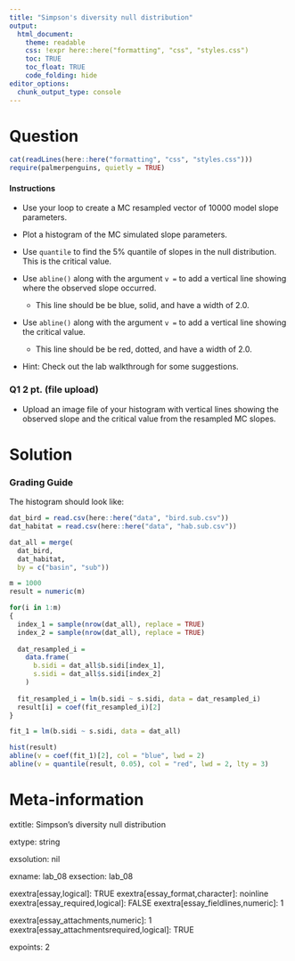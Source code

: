 ```yaml
---
title: "Simpson's diversity null distribution"
output:  
  html_document:
    theme: readable
    css: !expr here::here("formatting", "css", "styles.css")
    toc: TRUE
    toc_float: TRUE
    code_folding: hide
editor_options: 
  chunk_output_type: console
---
```


Question
========

```r

cat(readLines(here::here("formatting", "css", "styles.css")))
require(palmerpenguins, quietly = TRUE)
```

<div class="instructions">

#### Instructions

- Use your loop to create a MC resampled vector of 10000 model slope parameters.
- Plot a histogram of the MC simulated slope parameters.
- Use `quantile` to find the 5% quantile of slopes in the null distribution.  This is the critical value.

- Use `abline()` along with the argument `v = ` to add a vertical line showing where the observed slope occurred.
  - This line should be be blue, solid, and have a width of 2.0.
- Use `abline()` along with the argument `v = ` to add a vertical line showing the critical value.
  - This line should be be red, dotted, and have a width of 2.0.

</div>

<div class="hints">

- Hint: Check out the lab walkthrough for some suggestions.

</div>

<div class="questions">

### Q1 2 pt. (file upload)

- Upload an image file of your histogram with vertical lines showing the observed slope and the critical value from the resampled MC slopes.

</div>



Solution
========


### Grading Guide

The histogram should look like: 

```r

dat_bird = read.csv(here::here("data", "bird.sub.csv"))
dat_habitat = read.csv(here::here("data", "hab.sub.csv"))

dat_all = merge(
  dat_bird, 
  dat_habitat,
  by = c("basin", "sub"))

m = 1000
result = numeric(m) 

for(i in 1:m)
{
  index_1 = sample(nrow(dat_all), replace = TRUE)
  index_2 = sample(nrow(dat_all), replace = TRUE)
  
  dat_resampled_i = 
    data.frame(
      b.sidi = dat_all$b.sidi[index_1],
      s.sidi = dat_all$s.sidi[index_2]
    )
  
  fit_resampled_i = lm(b.sidi ~ s.sidi, data = dat_resampled_i)
  result[i] = coef(fit_resampled_i)[2]
} 

fit_1 = lm(b.sidi ~ s.sidi, data = dat_all)

hist(result)
abline(v = coef(fit_1)[2], col = "blue", lwd = 2)
abline(v = quantile(result, 0.05), col = "red", lwd = 2, lty = 3)
```

Meta-information
================
extitle: Simpson's diversity null distribution

extype: string

exsolution: nil

exname: lab_08
exsection: lab_08

exextra[essay,logical]: TRUE
exextra[essay_format,character]: noinline
exextra[essay_required,logical]: FALSE
exextra[essay_fieldlines,numeric]: 1

exextra[essay_attachments,numeric]: 1
exextra[essay_attachmentsrequired,logical]: TRUE


expoints: 2



